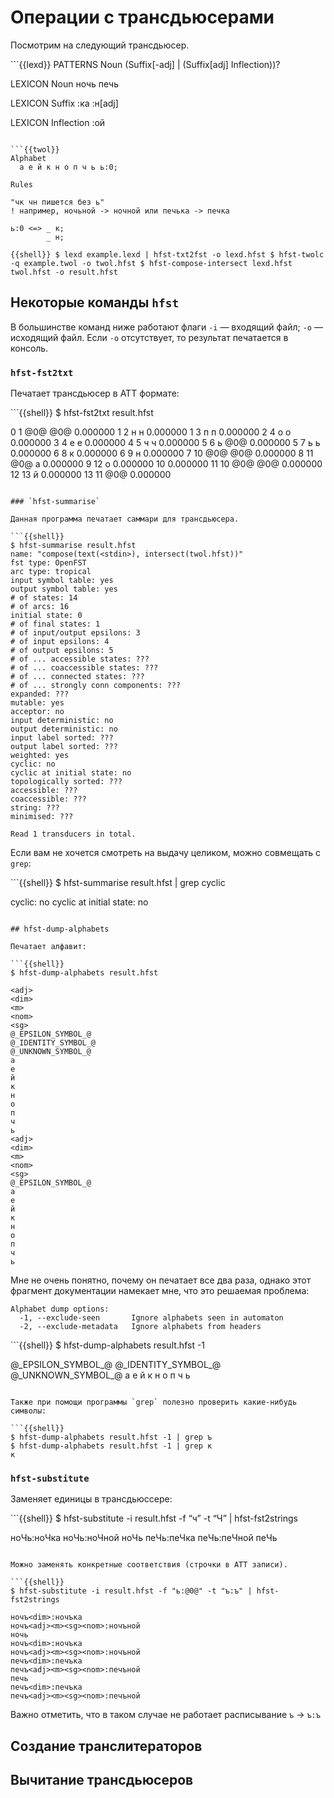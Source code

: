 # Операции с трансдьюсерами

Посмотрим на следующий трансдьюсер.

```{{lexd}}
PATTERNS
Noun (Suffix[-adj] | (Suffix[adj] Inflection))?

LEXICON Noun
ночь
печь

LEXICON Suffix
<dim>:ка
<adj>:н[adj]

LEXICON Inflection
<m><sg><nom>:ой
```

```{{twol}}
Alphabet
  а е й к н о п ч ь ь:0;

Rules

"чк чн пишется без ь"
! например, ночьной -> ночной или печька -> печка

ь:0 <=> _ к;
        _ н;
```

```{{shell}}
$ lexd example.lexd | hfst-txt2fst -o lexd.hfst
$ hfst-twolc -q example.twol -o twol.hfst
$ hfst-compose-intersect lexd.hfst twol.hfst -o result.hfst
```

## Некоторые команды `hfst`

В большинстве команд ниже работают флаги `-i` --- входящий файл; `-o` --- исходящий файл. Если `-o` отсутствует, то результат печатается в консоль.

### `hfst-fst2txt`

Печатает трансдьюсер в ATT формате:

```{{shell}}
$ hfst-fst2txt result.hfst

0	1	@0@	@0@	0.000000
1	2	н	н	0.000000
1	3	п	п	0.000000
2	4	о	о	0.000000
3	4	е	е	0.000000
4	5	ч	ч	0.000000
5	6	ь	@0@	0.000000
5	7	ь	ь	0.000000
6	8	<dim>	к	0.000000
6	9	<adj>	н	0.000000
7	10	@0@	@0@	0.000000
8	11	@0@	а	0.000000
9	12	<m>	о	0.000000
10	0.000000
11	10	@0@	@0@	0.000000
12	13	<sg>	й	0.000000
13	11	<nom>	@0@	0.000000
```

### `hfst-summarise`

Данная программа печатает саммари для трансдьюсера.

```{{shell}}
$ hfst-summarise result.hfst 
name: "compose(text(<stdin>), intersect(twol.hfst))"
fst type: OpenFST
arc type: tropical
input symbol table: yes
output symbol table: yes
# of states: 14
# of arcs: 16
initial state: 0
# of final states: 1
# of input/output epsilons: 3
# of input epsilons: 4
# of output epsilons: 5
# of ... accessible states: ???
# of ... coaccessible states: ???
# of ... connected states: ???
# of ... strongly conn components: ???
expanded: ???
mutable: yes
acceptor: no
input deterministic: no
output deterministic: no
input label sorted: ???
output label sorted: ???
weighted: yes
cyclic: no
cyclic at initial state: no
topologically sorted: ???
accessible: ???
coaccessible: ???
string: ???
minimised: ???

Read 1 transducers in total.
```

Если вам не хочется смотреть на выдачу целиком, можно совмещать с `grep`:

```{{shell}}
$ hfst-summarise result.hfst  | grep cyclic

cyclic: no
cyclic at initial state: no     
```

## hfst-dump-alphabets

Печатает алфавит:

```{{shell}}
$ hfst-dump-alphabets result.hfst

<adj>
<dim>
<m>
<nom>
<sg>
@_EPSILON_SYMBOL_@
@_IDENTITY_SYMBOL_@
@_UNKNOWN_SYMBOL_@
а
е
й
к
н
о
п
ч
ь
<adj>
<dim>
<m>
<nom>
<sg>
@_EPSILON_SYMBOL_@
а
е
й
к
н
о
п
ч
ь 
```

Мне не очень понятно, почему он печатает все два раза, однако этот фрагмент документации намекает мне, что это решаемая проблема:

```
Alphabet dump options:
  -1, --exclude-seen       Ignore alphabets seen in automaton
  -2, --exclude-metadata   Ignore alphabets from headers
```

```{{shell}}
$ hfst-dump-alphabets result.hfst -1

<adj>
<dim>
<m>
<nom>
<sg>
@_EPSILON_SYMBOL_@
@_IDENTITY_SYMBOL_@
@_UNKNOWN_SYMBOL_@
а
е
й
к
н
о
п
ч
ь
```

Также при помощи программы `grep` полезно проверить какие-нибудь символы:

```{{shell}}
$ hfst-dump-alphabets result.hfst -1 | grep ъ 
$ hfst-dump-alphabets result.hfst -1 | grep к
к
```

### `hfst-substitute`

Заменяет единицы в трансдьюссере:

```{{shell}}
$ hfst-substitute -i result.hfst -f "ч" -t "Ч" | hfst-fst2strings

ноЧь<dim>:ноЧка
ноЧь<adj><m><sg><nom>:ноЧной
ноЧь
пеЧь<dim>:пеЧка
пеЧь<adj><m><sg><nom>:пеЧной
пеЧь
```

Можно заменять конкретные соответствия (строчки в ATT записи).

```{{shell}}
$ hfst-substitute -i result.hfst -f "ь:@0@" -t "ъ:ъ" | hfst-fst2strings

ночъ<dim>:ночъка
ночъ<adj><m><sg><nom>:ночъной
ночь
ночъ<dim>:ночъка
ночъ<adj><m><sg><nom>:ночъной
печъ<dim>:печъка
печъ<adj><m><sg><nom>:печъной
печь
печъ<dim>:печъка
печъ<adj><m><sg><nom>:печъной
```

Важно отметить, что в таком случае не работает расписывание `ъ` -> `ъ:ъ`

## Создание транслитераторов

## Вычитание трансдьюсеров